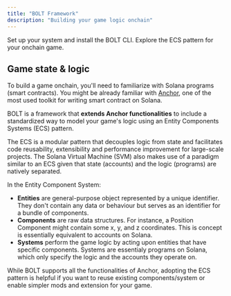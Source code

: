 ```yaml
---
title: "BOLT Framework"
description: "Building your game logic onchain"
---
```


<CardGroup cols={2}>
   <Card
    title="Installation"
    icon="bolt"
    href="https://docs.magicblock.gg/BOLT/getting_started/installation"
    iconType="duotone"
  >
    Set up your system and install the BOLT CLI.
  </Card>
  <Card 
  title="ECS" 
  icon="block" 
  href="https://docs.magicblock.gg/BOLT/Introduction/ecs"
  iconType="duotone"
  >
    Explore the ECS pattern for your onchain game.
  </Card>
</CardGroup>

## Game state & logic

To build a game onchain, you'll need to familiarize with Solana programs (smart contracts). You might be already familiar with [Anchor](https://www.anchor-lang.com/), one of the most used toolkit for writing smart contract on Solana. 

BOLT is a framework that **extends Anchor functionalities** to include a standardized way to model your game's logic using an Entity Components Systems (ECS) pattern.

The ECS is a modular pattern that decouples logic from state and facilitates code reusability, extensibility and performance improvement for large-scale projects. The Solana Virtual Machine (SVM) also makes use of a paradigm similar to an ECS given that state (accounts) and the logic (programs) are natively separated.

In the Entity Component System:

- **Entities** are general-purpose object represented by a unique identifier. They don't contain any data or behaviour but serves as an identifier for a bundle of components. 
- **Components** are raw data structures. For instance, a Position Component might contain some x, y, and z coordinates. This is concept is essentially equivalent to accounts on Solana.
- **Systems** perform the game logic by acting upon entities that have specific components. Systems are essentialy programs on Solana, which only specify the logic and the accounts they operate on.

While BOLT supports all the functionalities of Anchor, adopting the ECS pattern is helpful if you want to reuse existing components/system or enable simpler mods and extension for your game. 
